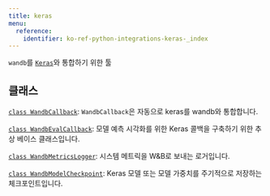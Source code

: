 ---
title: keras
menu:
  reference:
    identifier: ko-ref-python-integrations-keras-_index
---

`wandb`를 [`Keras`](https://keras.io/)와 통합하기 위한 툴

## 클래스

[`class WandbCallback`](./wandbcallback.md): `WandbCallback`은 자동으로 keras를 wandb와 통합합니다.

[`class WandbEvalCallback`](./wandbevalcallback.md): 모델 예측 시각화를 위한 Keras 콜백을 구축하기 위한 추상 베이스 클래스입니다.

[`class WandbMetricsLogger`](./wandbmetricslogger.md): 시스템 메트릭을 W&B로 보내는 로거입니다.

[`class WandbModelCheckpoint`](./wandbmodelcheckpoint.md): Keras 모델 또는 모델 가중치를 주기적으로 저장하는 체크포인트입니다.
